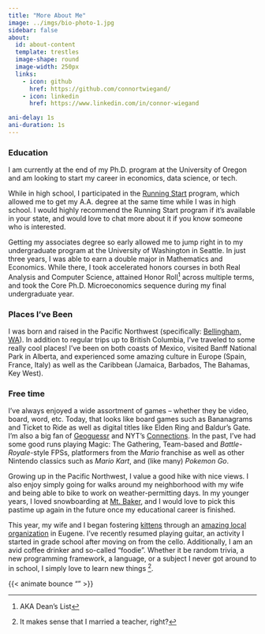 ```yaml
---
title: "More About Me"
image: ../imgs/bio-photo-1.jpg
sidebar: false
about:
  id: about-content
  template: trestles
  image-shape: round
  image-width: 250px
  links:
    - icon: github
      href: https://github.com/connortwiegand/ 
    - icon: linkedin
      href: https://www.linkedin.com/in/connor-wiegand

ani-delay: 1s
ani-duration: 1s
---
```


:::{#about-content}

:::{.animate__animated .animate__fadeInUp}
### Education

I am currently at the end of my Ph.D. program at the University of Oregon and am looking to start my career in economics, data science, or tech. 

While in high school, I participated in the [Running Start](https://en.wikipedia.org/wiki/Running_Start) program, which allowed me to get my A.A. degree at the same time while I was in high school. I would highly recommend the Running Start program if it's available in your state, and would love to chat more about it if you know someone who is interested. 

Getting my associates degree so early allowed me to jump right in to my undergraduate program at the University of Washington in Seattle. In just three years, I was able to earn a double major in Mathematics and Economics. While there, I took accelerated honors courses in both Real Analysis and Computer Science, attained Honor Roll^[AKA Dean's List] across multiple terms, and took the Core Ph.D. Microeconomics sequence during my final undergraduate year. 
:::

:::{.animate__animated .animate__fadeInUp}
### Places I've Been

I was born and raised in the Pacific Northwest (specifically: [Bellingham, WA](https://www.bellingham.org/)). In addition to regular trips up to British Columbia, I've traveled to some really cool places! I've been on both coasts of Mexico, visited Banff National Park in Alberta, and experienced some amazing culture in Europe (Spain, France, Italy) as well as the Caribbean (Jamaica, Barbados, The Bahamas, Key West). 
:::

:::{.animate__animated .animate__fadeInUp}
### Free time

I've always enjoyed a wide assortment of games -- whether they be video, board, word, etc. Today, that looks like board games such as Bananagrams and Ticket to Ride as well as digital titles like Elden Ring and Baldur's Gate. I'm also a big fan of [Geoguessr](https://www.geoguessr.com/) and NYT's [Connections](https://www.nytimes.com/games/connections). In the past, I've had some good runs playing Magic: The Gathering, Team-based and _Battle-Royale_-style FPSs, platformers from the _Mario_ franchise as well as other Nintendo classics such as _Mario Kart_, and (like many) _Pokemon Go_. 

Growing up in the Pacific Northwest, I value a good hike with nice views. I also enjoy simply going for walks around my neighborhood with my wife and being able to bike to work on weather-permitting days. In my younger years, I loved snowboarding at [Mt. Baker](https://en.wikipedia.org/wiki/Mount_Baker), and I would love to pick this pastime up again in the future once my educational career is finished. 

This year, my wife and I began fostering [kittens](/resources/misc/index.qmd#Cats) through an [amazing local organization](https://catrescues.org/) in Eugene. I've recently resumed playing guitar, an activity I started in grade school after moving on from the cello. Additionally, I am an avid coffee drinker and so-called "foodie". Whether it be random trivia, a new programming framework, a language, or a subject I never got around to in school, I simply love to learn new things ^[It makes sense that I married a teacher, right?]. 
:::
:::

{{< animate bounce "" >}}